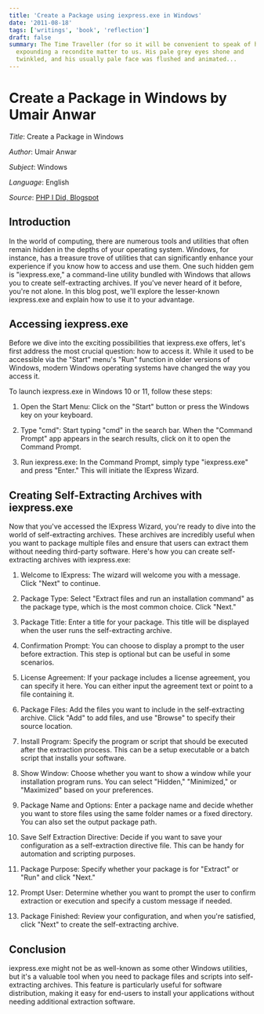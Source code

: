 ```yaml
---
title: 'Create a Package using iexpress.exe in Windows'
date: '2011-08-18'
tags: ['writings', 'book', 'reflection']
draft: false
summary: The Time Traveller (for so it will be convenient to speak of him) was
  expounding a recondite matter to us. His pale grey eyes shone and
  twinkled, and his usually pale face was flushed and animated...
---
```


# Create a Package in Windows by Umair Anwar

_Title_: Create a Package in Windows

_Author_: Umair Anwar

_Subject_: Windows

_Language_: English

_Source_: [PHP I Did, Blogspot](https://phpidid.blogspot.com/2011/08/create-install-package.html)

## Introduction

In the world of computing, there are numerous tools and utilities that often remain hidden in the depths of your operating system. Windows, for instance, has a treasure trove of utilities that can significantly enhance your experience if you know how to access and use them. One such hidden gem is "iexpress.exe," a command-line utility bundled with Windows that allows you to create self-extracting archives. If you've never heard of it before, you're not alone. In this blog post, we'll explore the lesser-known iexpress.exe and explain how to use it to your advantage.

## Accessing iexpress.exe

Before we dive into the exciting possibilities that iexpress.exe offers, let's first address the most crucial question: how to access it. While it used to be accessible via the "Start" menu's "Run" function in older versions of Windows, modern Windows operating systems have changed the way you access it.

To launch iexpress.exe in Windows 10 or 11, follow these steps:

1. Open the Start Menu: Click on the "Start" button or press the Windows key on your keyboard.

2. Type "cmd": Start typing "cmd" in the search bar. When the "Command Prompt" app appears in the search results, click on it to open the Command Prompt.

3. Run iexpress.exe: In the Command Prompt, simply type "iexpress.exe" and press "Enter." This will initiate the IExpress Wizard.

## Creating Self-Extracting Archives with iexpress.exe

Now that you've accessed the IExpress Wizard, you're ready to dive into the world of self-extracting archives. These archives are incredibly useful when you want to package multiple files and ensure that users can extract them without needing third-party software. Here's how you can create self-extracting archives with iexpress.exe:

1. Welcome to IExpress: The wizard will welcome you with a message. Click "Next" to continue.
2. Package Type: Select "Extract files and run an installation command" as the package type, which is the most common choice. Click "Next."
3. Package Title: Enter a title for your package. This title will be displayed when the user runs the self-extracting archive.
4. Confirmation Prompt: You can choose to display a prompt to the user before extraction. This step is optional but can be useful in some scenarios.
5. License Agreement: If your package includes a license agreement, you can specify it here. You can either input the agreement text or point to a file containing it.
6. Package Files: Add the files you want to include in the self-extracting archive. Click "Add" to add files, and use "Browse" to specify their source location.
7. Install Program: Specify the program or script that should be executed after the extraction process. This can be a setup executable or a batch script that installs your software.
8. Show Window: Choose whether you want to show a window while your installation program runs. You can select "Hidden," "Minimized," or "Maximized" based on your preferences.
9. Package Name and Options: Enter a package name and decide whether you want to store files using the same folder names or a fixed directory. You can also set the output package path.

10. Save Self Extraction Directive: Decide if you want to save your configuration as a self-extraction directive file. This can be handy for automation and scripting purposes.

11. Package Purpose: Specify whether your package is for "Extract" or "Run" and click "Next."

12. Prompt User: Determine whether you want to prompt the user to confirm extraction or execution and specify a custom message if needed.

13. Package Finished: Review your configuration, and when you're satisfied, click "Next" to create the self-extracting archive.

## Conclusion
iexpress.exe might not be as well-known as some other Windows utilities, but it's a valuable tool when you need to package files and scripts into self-extracting archives. This feature is particularly useful for software distribution, making it easy for end-users to install your applications without needing additional extraction software.
